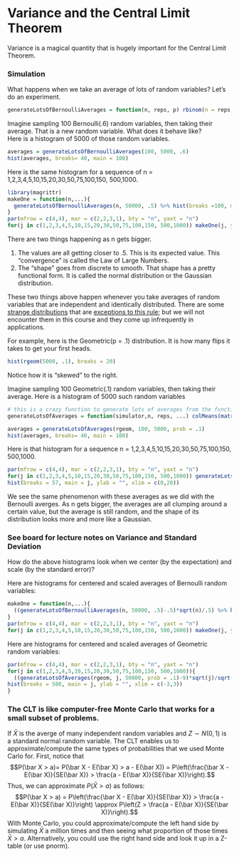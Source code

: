 
# Variance and the Central Limit Theorem

Variance is a magical quantity that is hugely important for the Central Limit Theorem.  

### Simulation  
What happens when we take an average of lots of random variables?  Let's do an experiment.


```r
generateLotsOfBernoulliAverages = function(n, reps, p) rbinom(n = reps, size = n, p)/n

```

Imagine sampling 100 Bernoulli(.6) random variables, then taking their average.  That is a new random variable.  What does it behave like?  
Here is a histogram of 5000 of those random variables.

```r
averages = generateLotsOfBernoulliAverages(100, 5000, .6)
hist(averages, breaks= 40, main = 100)
```

Here is the same histogram for a sequence of n = 1,2,3,4,5,10,15,20,30,50,75,100,150, 500,1000.

```r
library(magrittr)
makeOne = function(n,...){
  generateLotsOfBernoulliAverages(n, 50000, .5) %>% hist(breaks =100, main = n,...)
}
par(mfrow = c(4,4), mar = c(2,2,3,1), bty = "n", yaxt = "n")
for(j in c(1,2,3,4,5,10,15,20,30,50,75,100,150, 500,1000)) makeOne(j, ylab = "", xlim = c(0,1))
```

There are two things happening as n gets bigger.   

1)  The values are all getting closer to .5.  This is its expected value.  This "convergence" is called the Law of Large Numbers. 
2)  The "shape" goes from discrete to smooth.  That shape has a pretty functional form.  It is called 
the normal distribution or the Gaussian distribution.  

These two things above happen whenever you take averages of random variables that are independent and identically distributed.  There are some [strange distributions](https://en.wikipedia.org/wiki/St._Petersburg_paradox) that are [exceptions to this rule](https://en.wikipedia.org/wiki/Cauchy_distribution); but we will not encounter them in this course and they come up infrequently in applications. 

For example, here is the Geometric(p = .1) distribution. It is how many flips it takes to get your first heads.  
```r
hist(rgeom(5000, .1), breaks = 20)
```

Notice how it is "skewed" to the right.  


Imagine sampling 100 Geometric(.1) random variables, then taking their average.  Here is a histogram of 5000 such random variables
```r
# this is a crazy function to generate lots of averages from the function "simulator".  reps is the number of averages you want.   n is the number of samples you want in each average.  ... is any other arguments needed for simulator.
generateLotsOfAverages = function(simulator,n, reps, ...) colMeans(matrix(simulator(n = reps*n,...), ncol = reps))
```

```r
averages = generateLotsOfAverages(rgeom, 100, 5000, prob = .1)
hist(averages, breaks= 40, main = 100)
```

Here is that histogram for a sequence n = 1,2,3,4,5,10,15,20,30,50,75,100,150, 500,1000.

```r

par(mfrow = c(4,4), mar = c(2,2,3,1), bty = "n", yaxt = "n")
for(j in c(1,2,3,4,5,10,15,20,30,50,75,100,150, 500,1000)) generateLotsOfAverages(rgeom, j, 5000, prob = .1) %>% 
hist(breaks = 57, main = j, ylab = "", xlim = c(0,20))
```

We see the same phenomenon with these averages as we did with the Bernoulli averges.  As n gets bigger, the averages are all clumping around a certain value, but the average is still random, and the shape of its distribution looks more and more like a Gaussian.  

### See board for lecture notes on Variance and Standard Deviation



How do the above histograms look when we center (by the expectation) and scale (by the standard error)?

Here are histograms for centered and scaled averages of Bernoulli random variables:
```r
makeOne = function(n,...){
  ((generateLotsOfBernoulliAverages(n, 50000, .5)-.5)*sqrt(n)/.5) %>% hist(breaks =500, main = n,...)
}
par(mfrow = c(4,4), mar = c(2,2,3,1), bty = "n", yaxt = "n")
for(j in c(1,2,3,4,5,10,15,20,30,50,75,100,150, 500,1000)) makeOne(j, ylab = "", xlim = c(-3,3))
```


Here are histograms for centered and scaled averages of Geometric random variables:
```r

par(mfrow = c(4,4), mar = c(2,2,3,1), bty = "n", yaxt = "n")
for(j in c(1,2,3,4,5,10,15,20,30,50,75,100,150, 500,1000)){
  ((generateLotsOfAverages(rgeom, j, 50000, prob = .1)-9)*sqrt(j)/sqrt(.9/.1^2)) %>% 
hist(breaks = 500, main = j, ylab = "", xlim = c(-3,3))
}
```


###  The CLT is like computer-free Monte Carlo that works for a small subset of problems.

If $\bar X$ is the averge of many independent random variables and $Z \sim N(0,1)$ is a standard normal random variable.  The CLT enables us to approximate/compute the same types of probabilities that we used Monte Carlo for.  First, notice that
$$P(\bar X > a)= 
P(\bar X - E(\bar X) > a - E(\bar X))
= P\left(\frac{\bar X - E(\bar X)}{SE(\bar X)} > \frac{a - E(\bar X)}{SE(\bar X)}\right).$$
Thus, we can approximate $P(\bar X > a)$ as follows:
$$P(\bar X > a) = 
P\left(\frac{\bar X - E(\bar X)}{SE(\bar X)} > \frac{a - E(\bar X)}{SE(\bar X)}\right) \approx P\left(Z > \frac{a - E(\bar X)}{SE(\bar X)}\right).$$
With Monte Carlo, you could approximate/compute the left hand side by simulating $\bar X$ a million times and then seeing what proportion of those times $\bar X > a$.  Alternatively, you could use the right hand side and look it up in a Z-table (or use pnorm).  